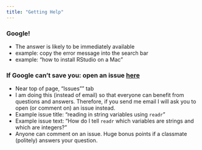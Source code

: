 ```yaml
---
title: "Getting Help"
---
```


### Google! 

- The answer is likely to be immediately available
- example: copy the error message into the search bar
- example: "how to install RStudio on a Mac"

### If Google can't save you: open an issue [here](https://github.com/CU-picudata/course)

- Near top of page, "Issues"" tab
- I am doing this (instead of email) so that everyone can benefit from questions and answers. Therefore, if you send me email I will ask you to open (or comment on) an issue instead. 
- Example issue title: "reading in string variables using `readr`"
- Example issue text: "How do I tell `readr` which variables are strings and which are integers?"
- Anyone can comment on an issue. Huge bonus points if a classmate (politely) answers your question.



